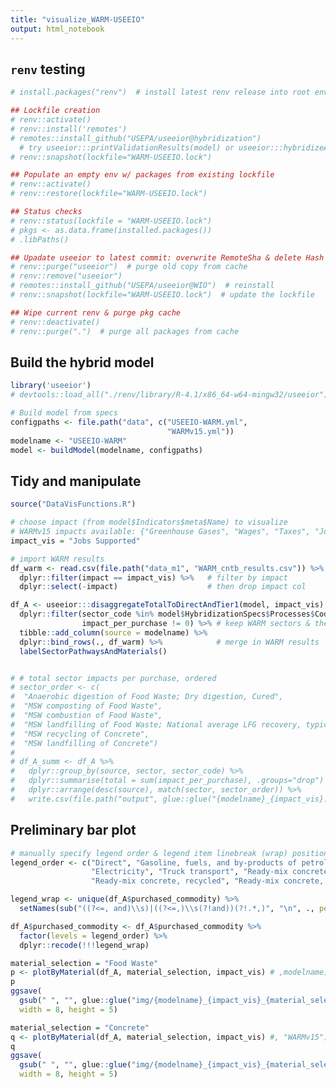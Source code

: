 ```yaml
---
title: "visualize_WARM-USEEIO"
output: html_notebook
---
```


## `renv` testing
```r
# install.packages("renv")  # install latest renv release into root env

## Lockfile creation
# renv::activate()
# renv::install('remotes')
# remotes::install_github("USEPA/useeior@hybridization")
  # try useeior:::printValidationResults(model) or useeior:::hybridizeAMatrix to check for correct install
# renv::snapshot(lockfile="WARM-USEEIO.lock")

## Populate an empty env w/ packages from existing lockfile
# renv::activate()
# renv::restore(lockfile="WARM-USEEIO.lock")

## Status checks
# renv::status(lockfile = "WARM-USEEIO.lock")
# pkgs <- as.data.frame(installed.packages())
# .libPaths()

## Upadate useeior to latest commit: overwrite RemoteSha & delete Hash in lockfile
# renv::purge("useeior")  # purge old copy from cache
# renv::remove("useeior")
# remotes::install_github("USEPA/useeior@WIO")  # reinstall
# renv::snapshot(lockfile="WARM-USEEIO.lock")  # update the lockfile

## Wipe current renv & purge pkg cache
# renv::deactivate()
# renv::purge(".")  # purge all packages from cache
```


## Build the hybrid model
```r
library('useeior')
# devtools::load_all("./renv/library/R-4.1/x86_64-w64-mingw32/useeior")

# Build model from specs
configpaths <- file.path("data", c("USEEIO-WARM.yml",
                                   "WARMv15.yml"))
modelname <- "USEEIO-WARM"
model <- buildModel(modelname, configpaths)
```


## Tidy and manipulate
```r
source("DataVisFunctions.R")

# choose impact (from model$Indicators$meta$Name) to visualize
# WARMv15 impacts available: {"Greenhouse Gases", "Wages", "Taxes", "Jobs Supported"}
impact_vis = "Jobs Supported"

# import WARM results
df_warm <- read.csv(file.path("data_m1", "WARM_cntb_results.csv")) %>% 
  dplyr::filter(impact == impact_vis) %>%   # filter by impact
  dplyr::select(-impact)                    # then drop impact col

df_A <- useeior:::disaggregateTotalToDirectAndTier1(model, impact_vis) %>%
  dplyr::filter(sector_code %in% model$HybridizationSpecs$Processes$Code_Loc,
                impact_per_purchase != 0) %>% # keep WARM sectors & their non-0 purchases
  tibble::add_column(source = modelname) %>%
  dplyr::bind_rows(., df_warm) %>%            # merge in WARM results
  labelSectorPathwaysAndMaterials()


# # total sector impacts per purchase, ordered
# sector_order <- c(
#  "Anaerobic digestion of Food Waste; Dry digestion, Cured",
#  "MSW composting of Food Waste",
#  "MSW combustion of Food Waste",
#  "MSW landfilling of Food Waste; National average LFG recovery, typical collection, National average conditions",
#  "MSW recycling of Concrete",
#  "MSW landfilling of Concrete")
# 
# df_A_summ <- df_A %>% 
#   dplyr::group_by(source, sector, sector_code) %>%
#   dplyr::summarise(total = sum(impact_per_purchase), .groups="drop") %>%
#   dplyr::arrange(desc(source), match(sector, sector_order)) %>% 
#   write.csv(file.path("output", glue::glue("{modelname}_{impact_vis}.csv")))
```


## Preliminary bar plot
```r
# manually specify legend order & legend item linebreak (wrap) position
legend_order <- c("Direct", "Gasoline, fuels, and by-products of petroleum refining",
                  "Electricity", "Truck transport", "Ready-mix concrete", 
                  "Ready-mix concrete, recycled", "Ready-mix concrete, virgin")

legend_wrap <- unique(df_A$purchased_commodity) %>% 
  setNames(sub("((?<=, and)\\s)|((?<=,)\\s(?!and))(?!.*,)", "\n", ., perl=TRUE), .)

df_A$purchased_commodity <- df_A$purchased_commodity %>% 
  factor(levels = legend_order) %>% 
  dplyr::recode(!!!legend_wrap)

material_selection = "Food Waste"
p <- plotByMaterial(df_A, material_selection, impact_vis) # ,modelname)
p
ggsave(
  gsub(" ", "", glue::glue("img/{modelname}_{impact_vis}_{material_selection}.png")),
  width = 8, height = 5)

material_selection = "Concrete"
q <- plotByMaterial(df_A, material_selection, impact_vis) #, "WARMv15")
q
ggsave(
  gsub(" ", "", glue::glue("img/{modelname}_{impact_vis}_{material_selection}.png")),
  width = 8, height = 5)
```
